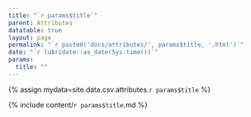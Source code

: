 ```yaml
---
title: "`r params$title`"
parent: Attributes
datatable: true
layout: page
permalink: "`r paste0('docs/attributes/', params$title, '.html')`"
date: "`r lubridate::as_date(Sys.time())`"
params:
  title: ""
---
```

{% assign mydata=site.data.csv.attributes.`r params$title` %} 

{% include content/`r params$title`.md %}